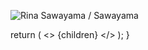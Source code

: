 <ArticleCard
  title="Rina Sawayama / Sawayama"
  href="/review/rinasawayama1L/"
  actionIcon="arrowRight">

![Rina Sawayama / Sawayama](../../images/cd/rinasawayama1L.jpg)

</ArticleCard>

  return (
    <>
      {children}
    </>
  );
}